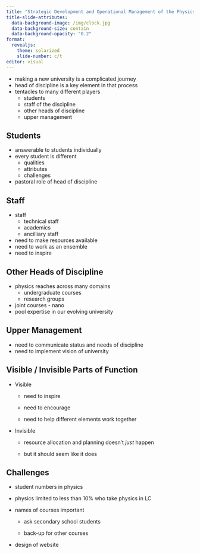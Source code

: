 ```yaml
---
title: "Strategic Development and Operational Management of the Physics and Clinical Measurement Science"
title-slide-attributes:
  data-background-image: /img/clock.jpg
  data-background-size: contain
  data-background-opacity: "0.2"
format: 
  revealjs:
    theme: solarized
    slide-number: c/t
editor: visual
---
```


-   making a new university is a complicated journey
-   head of discipline is a key element in that process
-   tentacles to many different players
    -   students
    -   staff of the discipline
    -   other heads of discipline
    -   upper management

## Students

-   answerable to students individually
-   every student is different
    -   qualities
    -   attributes
    -   challenges
-   pastoral role of head of discipline

## Staff

-   staff
    -   technical staff
    -   academics
    -   ancilliary staff
-   need to make resources available
-   need to work as an ensemble
-   need to inspire

## Other Heads of Discipline

-   physics reaches across many domains
    -   undergraduate courses
    -   research groups
-   joint courses - nano
-   pool expertise in our evolving university

## Upper Management

-   need to communicate status and needs of discipline
-   need to implement vision of university

## Visible / Invisible Parts of Function

-   Visible

    -   need to inspire

    -   need to encourage

    -   need to help different elements work together

-   Invisible

    -   resource allocation and planning doesn't *just* happen

    -   but it should seem like it does

## Challenges

-   student numbers in physics

-   physics limited to less than 10% who take physics in LC

-   names of courses important

    -   ask secondary school students

    -   back-up for other courses

-   design of website
